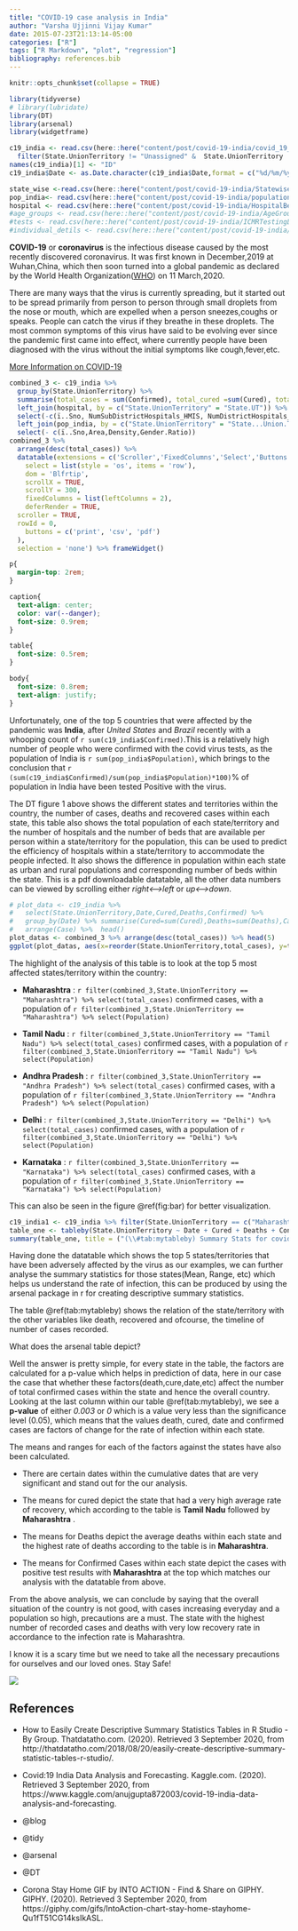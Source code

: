 ```yaml
---
title: "COVID-19 case analysis in India"
author: "Varsha Ujjinni Vijay Kumar"
date: 2015-07-23T21:13:14-05:00
categories: ["R"]
tags: ["R Markdown", "plot", "regression"]
bibliography: references.bib
---
```


```r
knitr::opts_chunk$set(collapse = TRUE)
```

```r
library(tidyverse)
# library(lubridate)
library(DT)
library(arsenal)
library(widgetframe)
```


```r
c19_india <- read.csv(here::here("content/post/covid-19-india/covid_19_india.csv")) %>% 
  filter(State.UnionTerritory != "Unassigned" &  State.UnionTerritory != "Cases being reassigned to states")
names(c19_india)[1] <- "ID"
c19_india$Date <- as.Date.character(c19_india$Date,format = c("%d/%m/%y"))

state_wise <-read.csv(here::here("content/post/covid-19-india/StatewiseTestingDetails.csv"))
pop_india<- read.csv(here::here("content/post/covid-19-india/population_india_census2011.csv"))
hospital <- read.csv(here::here("content/post/covid-19-india/HospitalBedsIndia.csv"))
#age_groups <- read.csv(here::here("content/post/covid-19-india/AgeGroupDetails.csv"))
#tests <- read.csv(here::here("content/post/covid-19-india/ICMRTestingLabs.csv"))
#individual_detils <- read.csv(here::here("content/post/covid-19-india/IndividualDetails.csv"))
```


**COVID-19** or **coronavirus** is the infectious disease caused by the most recently discovered coronavirus. It was first known in December,2019 at Wuhan,China, which then soon turned into a global pandemic as declared by the World Health Organization([WHO](https://www.euro.who.int/en/health-topics/health-emergencies/coronavirus-covid-19)) on 11 March,2020.

There are many ways that the virus is currently spreading, but it started out to be spread primarily from person to person through small droplets from the nose or mouth, which are expelled when a person sneezes,coughs or speaks. People can catch the virus if they breathe in these droplets. The most common symptoms of this virus have said to be evolving ever since the pandemic first came into effect, where currently people have been diagnosed with the virus without the initial symptoms like cough,fever,etc. 

[More Information on COVID-19](https://www.who.int/emergencies/diseases/novel-coronavirus-2019/question-and-answers-hub/q-a-detail/q-a-coronaviruses)


```r
combined_3 <- c19_india %>% 
  group_by(State.UnionTerritory) %>%  
  summarise(total_cases = sum(Confirmed), total_cured =sum(Cured), total_deaths = sum(Deaths)) %>% 
  left_join(hospital, by = c("State.UnionTerritory" = "State.UT")) %>%  
  select(-c(ï..Sno, NumSubDistrictHospitals_HMIS, NumDistrictHospitals_HMIS, NumRuralHospitals_NHP18, NumUrbanHospitals_NHP18)) %>% 
  left_join(pop_india, by = c("State.UnionTerritory" = "State...Union.Territory")) %>%
  select(- c(ï..Sno,Area,Density,Gender.Ratio))
combined_3 %>% 
  arrange(desc(total_cases)) %>% 
  datatable(extensions = c('Scroller','FixedColumns','Select','Buttons'), options = list(
    select = list(style = 'os', items = 'row'),
    dom = 'Blfrtip',
    scrollX = TRUE,
    scrollY = 300,
    fixedColumns = list(leftColumns = 2),
    deferRender = TRUE,
  scroller = TRUE,
  rowId = 0,
    buttons = c('print', 'csv', 'pdf')
  ),
  selection = 'none') %>% frameWidget()
```



```css
p{
  margin-top: 2rem;
}

caption{
  text-align: center;
  color: var(--danger);
  font-size: 0.9rem;
}

table{
  font-size: 0.5rem;
}

body{
  font-size: 0.8rem; 
  text-align: justify;
}
```

Unfortunately, one of the top 5 countries that were affected by the pandemic was **India**, after *United States* and *Brazil* recently with a whooping count of `r sum(c19_india$Confirmed)`.This is a relatively high number of people who were confirmed with the covid virus tests, as the population of India is `r sum(pop_india$Population)`, which brings to the conclusion that 
`r (sum(c19_india$Confirmed)/sum(pop_india$Population)*100)`% of population in India have been tested Positive with the virus.

The DT figure 1 above shows the different states and territories within the country, the number of cases, deaths and recovered cases within each state, this table also shows the total population of each state/territory and the number of hospitals and the number of beds that are available per person within a state/territory for the population, this can be used to predict the efficiency of hospitals within a state/territory to accommodate the people infected. It also shows the difference in population within each state as urban and rural populations and corresponding number of beds within the state. This is a pdf downloadable datatable, all the other data numbers can be viewed by scrolling either *right<-->left* or *up<-->down*.

```r
# plot_data <- c19_india %>% 
#   select(State.UnionTerritory,Date,Cured,Deaths,Confirmed) %>% 
#   group_by(Date) %>% summarise(Cured=sum(Cured),Deaths=sum(Deaths),Case=sum(Confirmed)) %>%
#   arrange(Case) %>%  head()
plot_datas <- combined_3 %>% arrange(desc(total_cases)) %>% head(5)
ggplot(plot_datas, aes(x=reorder(State.UnionTerritory,total_cases), y=total_cases))+geom_col(fill="pink")+ theme(axis.text.x=element_text(size=20, angle=90, hjust = 1, vjust = 0.5 )) +           xlab("States/UTs")+ylab("Total Cases")+ labs(title="State/UT-wise Cases of COVID-19")+ theme_bw() + geom_text(aes(label=round(total_cases) ), position=position_dodge(width=1.0),vjust=-0.25,angle=270)
```

The highlight of the analysis of this table is to look at the top 5 most affected states/territory within the country:

- **Maharashtra** : `r filter(combined_3,State.UnionTerritory == "Maharashtra") %>% select(total_cases)` confirmed cases, with a population of `r filter(combined_3,State.UnionTerritory == "Maharashtra") %>% select(Population)`

- **Tamil Nadu** : `r filter(combined_3,State.UnionTerritory == "Tamil Nadu") %>% select(total_cases)` confirmed cases, with a population of `r filter(combined_3,State.UnionTerritory == "Tamil Nadu") %>% select(Population)`

- **Andhra Pradesh** : `r filter(combined_3,State.UnionTerritory == "Andhra Pradesh") %>% select(total_cases)` confirmed cases, with a population of `r filter(combined_3,State.UnionTerritory == "Andhra Pradesh") %>% select(Population)`

- **Delhi** : `r filter(combined_3,State.UnionTerritory == "Delhi") %>% select(total_cases)` confirmed cases, with a population of  `r filter(combined_3,State.UnionTerritory == "Delhi") %>% select(Population)`

- **Karnataka** : `r filter(combined_3,State.UnionTerritory == "Karnataka") %>% select(total_cases)` confirmed cases, with a population of `r filter(combined_3,State.UnionTerritory == "Karnataka") %>% select(Population)` 

This can also be seen in the figure \@ref(fig:bar) for better visualization.



```r
c19_india1 <- c19_india %>% filter(State.UnionTerritory == c("Maharashtra","Tamil Nadu","Andhra Pradesh","Delhi","Karnataka"))
table_one <- tableby(State.UnionTerritory ~ Date + Cured + Deaths + Confirmed , data = c19_india1)
summary(table_one, title = ("(\\#tab:mytableby) Summary Stats for covid cases in India"),text = TRUE) 
```

Having done the datatable which shows the top 5 states/territories that have been adversely affected by the virus as our examples, we can further analyse the summary statistics for those states(Mean, Range, etc) which helps us understand the rate of infection, this can be produced by using the arsenal package in r for creating descriptive summary statistics. 

The table \@ref(tab:mytableby) shows the relation of the state/territory with the other variables like death, recovered and ofcourse, the timeline of number of cases recorded. 

What does the arsenal table depict?

Well the answer is pretty simple, for every state in the table, the factors are calculated for a p-value which helps in prediction of data, here in our case the case that whether these factors(death,cure,date,etc) affect the number of total confirmed cases within the state and hence the overall country. Looking at the last column within our table \@ref(tab:mytableby), we see a **p-value** of either *0.003* or *0* which is a value very less than the significance level (0.05), which means that the values death, cured, date and confirmed cases are factors of change for the rate of infection within each state. 

The means and ranges for each of the factors against the states have also been calculated.

- There are certain dates within the cumulative dates that are very significant and stand out for the our analysis.

- The means for cured depict the state that had a very high average rate of recovery, which according to the table is **Tamil Nadu** followed by **Maharashtra** .

- The means for Deaths depict the average deaths within each state and the highest rate of deaths according to the table is in **Maharashtra**.

- The means for Confirmed Cases within each state depict the cases with positive test results with  **Maharashtra** at the top which matches our analysis with the datatable from above.

From the above analysis, we can conclude by saying that the overall situation of the country is not good, with cases increasing everyday and a population so high, precautions are a must. The state with the highest number of recorded cases and deaths with very low recovery rate in accordance to the infection rate is Maharashtra.

I know it is a scary time but we need to take all the necessary precautions for ourselves and our loved ones. Stay Safe!

![](https://media.giphy.com/media/Qu1fT51CG14ksIkASL/giphy.gif)


## References

- How to Easily Create Descriptive Summary Statistics Tables in R Studio - By Group. Thatdatatho.com. (2020). Retrieved 3 September 2020, from http://thatdatatho.com/2018/08/20/easily-create-descriptive-summary-statistic-tables-r-studio/.

- Covid:19 India Data Analysis and Forecasting. Kaggle.com. (2020). Retrieved 3 September 2020, from https://www.kaggle.com/anujgupta872003/covid-19-india-data-analysis-and-forecasting.

- @blog

- @tidy

- @arsenal

- @DT

- Corona Stay Home GIF by INTO ACTION - Find & Share on GIPHY. GIPHY. (2020). Retrieved 3 September 2020, from https://giphy.com/gifs/IntoAction-chart-stay-home-stayhome-Qu1fT51CG14ksIkASL.